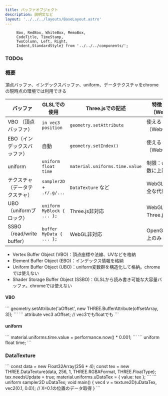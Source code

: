 ```yaml
---
title: バッファオブジェクト
description: 説明文など
layout: '../../../layouts/BaseLayout.astro'
---
```



         Box, RedBox, WhiteBox, MemoBox, 
         CodeTitle, TimeStamp,
         TwoColumn, Left, Right,
         Indent,StandardStyle} from '../../../components/';

<StandardStyle />

### TODOs

### 概要
頂点バッファ、インデックスバッファ、uniform、データテクスチャをchromeの現時点の環境では利用できる


| バッファ                       | GLSLでの使用               | Three.jsでの記述                | 特徴と制限（WebGL）        |
|--------------------------------|----------------------------|---------------------------------|----------------------------|
| VBO （頂点バッファ）           | `in vec3 position`         | `geometry.setAttribute`         | 使える（WebGL1/2）         |
| EBO（インデックスバッファ）    | 自動                       | `geometry.setIndex()`           | 使える（WebGL1/2）         |
| uniform                        | `uniform float time`       | `material.uniforms.time.value ` | 制限：uniform数に上限あり  |
| テクスチャ（データテクスチャ） | `sampler2D` + `.r/.g/...`  | `DataTexture` など              | WebGL1/2で安全な代替手段   |
| UBO（uniformブロック）         | `uniform MyBlock { ... };` | Three.js非対応                  | WebGL2のみ／Three.js未対応 |
| SSBO（read/write buffer）      | `buffer MyData { ... };`   | WebGL非対応                     | OpenGL 4.3以上のみ（不可） |

- Vertex Buffer Object (VBO)：頂点座標や法線、UVなどを格納
- Element Buffer Object (EBO)：インデックス情報を格納
- Uniform Buffer Object (UBO)：uniform変数群を構造化して格納。chromeでは使えない
- Shader Storage Buffer Object (SSBO)：GLSLから読み書き可能な大容量バッファ。chromeでは使えない

#### VBO
<CodeTitle title="Three.js側">
```
geometry.setAttribute('aOffset', new THREE.BufferAttribute(offsetArray, 3));
```
</CodeTitle>

<CodeTitle title="vertex shader側">
```
attribute vec3 aOffset; // vec3でもfloatでも
```
</CodeTitle>

#### uniform

<CodeTitle title="Three.js側">
```
material.uniforms.time.value = performance.now() * 0.001;
```
</CodeTitle>

<CodeTitle title="vertex/fragment shader側" >
```
uniform float time;
```
</CodeTitle>


### DataTexture
<CodeTitle title="Three.js側">
```
const data = new Float32Array(256 * 4);
const tex = new THREE.DataTexture(data, 256, 1, THREE.RGBAFormat, THREE.FloatType);
tex.needsUpdate = true;
material.uniforms.uDataTex = { value: tex };
```
</CodeTitle>

<CodeTitle title="vertex/fragment shader側">
```
uniform sampler2D uDataTex;
void main() {
  vec4 v = texture2D(uDataTex, vec2(0.1, 0.0)); // X=0.1の位置のデータ取得
}
```
</CodeTitle>
